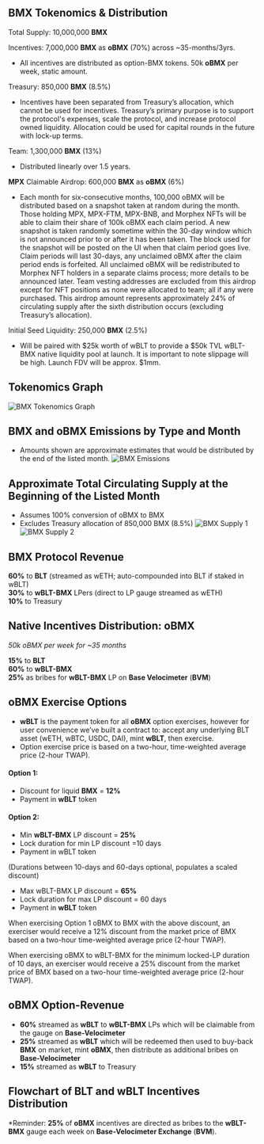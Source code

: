 ## BMX Tokenomics & Distribution

Total Supply: 10,000,000 **BMX**

Incentives: 7,000,000 **BMX** as **oBMX** (70%) across ~35-months/3yrs.
- All incentives are distributed as option-BMX tokens. 50k **oBMX** per week, static amount.

Treasury: 850,000 **BMX** (8.5%)
- Incentives have been separated from Treasury’s allocation, which cannot be used for  incentives. Treasury’s primary purpose is to support the protocol's expenses, scale the protocol, and increase protocol owned liquidity. Allocation could be used for capital rounds in the future with lock-up terms. 

Team: 1,300,000 **BMX** (13%)
- Distributed linearly over 1.5 years. 

**MPX** Claimable Airdrop: 600,000 **BMX** as **oBMX** (6%)
- Each month for six-consecutive months, 100,000 oBMX will be distributed based on a snapshot taken at random during the month. Those holding MPX, MPX-FTM, MPX-BNB, and Morphex NFTs will be able to claim their share of 100k oBMX each claim period. A new snapshot is taken randomly sometime within the 30-day window which is not announced prior to or after it has been taken. The block used for the snapshot will be posted on the UI when that claim period goes live. Claim periods will last 30-days, any unclaimed oBMX after the claim period ends is forfeited. All unclaimed oBMX will be redistributed to Morphex NFT holders in a separate claims process; more details to be announced later. Team vesting addresses are excluded from this airdrop except for NFT positions as none were allocated to team; all if any were purchased. This airdrop amount represents approximately 24% of circulating supply after the sixth distribution occurs (excluding Treasury’s allocation). 

Initial Seed Liquidity: 250,000 **BMX** (2.5%) 
- Will be paired with $25k worth of wBLT to provide a $50k TVL wBLT-BMX native liquidity pool at launch. It is important to note slippage will be high. Launch FDV will be approx. $1mm.

## Tokenomics Graph
![BMX Tokenomics Graph](https://github.com/jorphex/morphex-docs/blob/main/public/images/bmx%20graph.png?raw=true)

## BMX and oBMX Emissions by Type and Month
* Amounts shown are approximate estimates that would be distributed by the end of the listed month.
![BMX Emissions](https://github.com/jorphex/morphex-docs/blob/main/public/images/bmx%20emissions.png?raw=true)

## Approximate Total Circulating Supply at the Beginning of the Listed Month
* Assumes 100% conversion of oBMX to BMX
* Excludes Treasury allocation of 850,000 BMX (8.5%)
![BMX Supply 1](https://github.com/jorphex/morphex-docs/blob/main/public/images/bmx%20supply%201.png?raw=true)
![BMX Supply 2](https://github.com/jorphex/morphex-docs/blob/main/public/images/bmx%20supply%202.png?raw=true)

## BMX Protocol Revenue

**60%** to **BLT** (streamed as wETH; auto-compounded into BLT if staked in wBLT)  
**30%** to **wBLT-BMX** LPers (direct to LP gauge streamed as wETH)  
**10%** to Treasury

## Native Incentives Distribution: oBMX
*50k oBMX per week for ~35 months*

**15%** to **BLT**  
**60%** to **wBLT-BMX**  
**25%** as bribes for **wBLT-BMX** LP on **Base Velocimeter** (**BVM**)

## **oBMX** Exercise Options
* **wBLT** is the payment token for all **oBMX** option exercises, however for user convenience we’ve built a contract to: accept any underlying BLT asset (wETH, wBTC, USDC, DAI), mint **wBLT**, then exercise.
* Option exercise price is based on a two-hour, time-weighted average price (2-hour TWAP). 

#### Option 1:
- Discount for liquid **BMX** = **12%**
- Payment in **wBLT** token

#### Option 2:
- Min **wBLT-BMX** LP discount = **25%**
- Lock duration for min LP discount =10 days 
- Payment in wBLT token 

 (Durations between 10-days and 60-days optional, populates a scaled discount)

- Max wBLT-BMX LP discount = **65%**
- Lock duration for max LP discount = 60 days
- Payment in **wBLT** token

When exercising Option 1 oBMX to BMX with the above discount, an exerciser would receive a 12% discount from the market price of BMX based on a two-hour time-weighted average price (2-hour TWAP).

When exercising oBMX to wBLT-BMX for the minimum locked-LP duration of 10 days, an exerciser would receive a 25% discount from the market price of BMX based on a two-hour time-weighted average price (2-hour TWAP).
## oBMX Option-Revenue

- **60%** streamed as **wBLT** to **wBLT-BMX** LPs which will be claimable from the gauge on **Base-Velocimeter**  
- **25%** streamed as **wBLT** which will be redeemed then used to buy-back **BMX** on market, mint **oBMX**, then distribute as additional bribes on **Base-Velocimeter**  
- **15%** streamed as **wBLT** to Treasury

## Flowchart of BLT and wBLT Incentives Distribution

*Reminder: **25%** of **oBMX** incentives are directed as bribes to the **wBLT-BMX** gauge each week on **Base-Velocimeter Exchange** (**BVM**).
